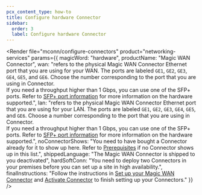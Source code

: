 ```yaml
---
pcx_content_type: how-to
title: Configure hardware Connector
sidebar:
  order: 3
  label: Configure hardware Connector
---
```



<Render file="mconn/configure-connectors"
	product="networking-services"
	params={{
	magicWord: "hardware",
	productName: "Magic WAN Connector",
	wan: "refers to the physical Magic WAN Connector Ethernet port that you are using for your WAN. The ports are labeled `GE1`, `GE2`, `GE3`, `GE4`, `GE5`, and `GE6`. Choose the number corresponding to the port that you are using in Connector. <br/> If you need a throughput higher than 1 Gbps, you can use one of the SFP+ ports. Refer to [SFP+ port information](/magic-wan/configuration/connector/configure-hardware-connector/sfp-port-information/) for more information on the hardware supported.",
	lan: "refers to the physical Magic WAN Connector Ethernet port that you are using for your LAN. The ports are labeled `GE1`, `GE2`, `GE3`, `GE4`, `GE5`, and `GE6`. Choose a number corresponding to the port that you are using in Connector. <br/> If you need a throughput higher than 1 Gbps, you can use one of the SFP+ ports. Refer to [SFP+ port information](/magic-wan/configuration/connector/configure-hardware-connector/sfp-port-information/) for more information on the hardware supported.",
	noConnectorShows: "You need to have bought a Connector already for it to show up here. Refer to [Prerequisites](#prerequisites) if no Connector shows up in this list.",
	shippedLanguage: "The Magic WAN Connector is shipped to you deactivated",
	hardSoftConn: "You need to deploy two Connectors in your premises before you can set up a site in high availability.",
	finalInstructions: "Follow the instructions in [Set up your Magic WAN Connector](#set-up-your-magic-wan-connector) and [Activate Connector](#activate-connector) to finish setting up your Connectors."
	}} />
